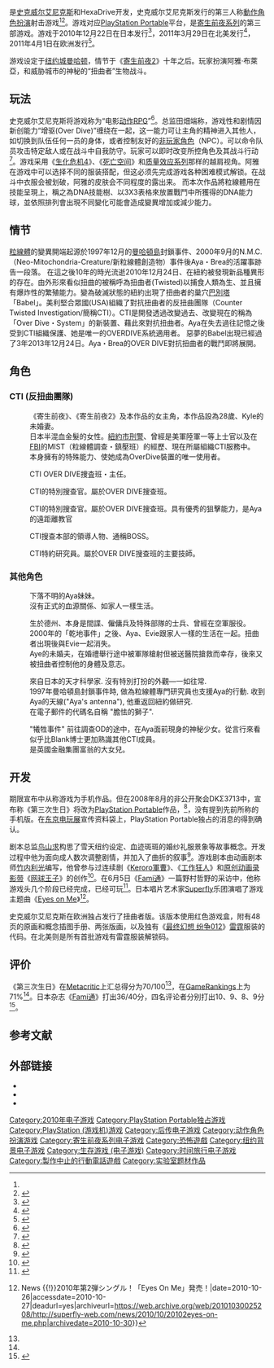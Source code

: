 {{refimprove|time=2014-12-10T14:02:33+00:00}}
{{NoteTA
| G1=Games
| G2=Square Enix
|1=zh-cn:寄生前夜; zh-tw:寄生都市;
}}
{{Infobox video game
| title = 第三次生日
| japanese = ザ・サード バースデイ
| english = The 3rd Birthday
| image =
| developer = [[史克威尔艾尼克斯|史克威尔艾尼克斯]]第一制作部<br />[[HexaDrive|HexaDrive]]
| publisher = 史克威尔艾尼克斯
| director = [[田畑端|田畑端]]
| producer = [[北濑佳范|北濑佳范]]
| designer = 田畑端
| programmer = 杉本浩二
| artist = [[上国料勇|上国料勇]]
| writer = [[鸟山求|鸟山求]]<br>[[竹内利光|竹内利光]]
| composer = [[下村阳子|下村阳子]]<br>铃木光人<br>[[关户刚|关户刚]]
| series = 寄生前夜系列
| released = {{vgrelease new|JP|2010年12月22日|NA|2011年3月29日1|EU|2011年4月1日}}
| genre = [[第三人称射击游戏|第三人称射击]]、[[動作角色扮演遊戲|動作角色扮演]]、[[生存恐怖游戏|生存恐怖]]<ref name="IGN" /><ref name="square-enix.co.jp" /><ref name="Joystiq" />
| platforms = [[PlayStation_Portable|PlayStation Portable]]
}}

{{Vgname|第三次生日|ja=ザ・サード バースデイ|en=The 3rd Birthday}}是[[史克威尔艾尼克斯|史克威尔艾尼克斯]]和HexaDrive开发，史克威尔艾尼克斯发行的第三人称[[動作角色扮演遊戲|動作角色扮演]]射击游戏<ref name="IGN" /><ref name="Joystiq">{{cite web|title=The 3rd Birthday review: New year's Eve|author=David Wolinsky|date=April 7, 2011|publisher=[[Joystiq|Joystiq]]|url=http://www.joystiq.com/2011/04/07/the-3rd-birthday-review/|accessdate=2011-04-09|archive-url=https://web.archive.org/web/20110504024913/http://www.joystiq.com/2011/04/07/the-3rd-birthday-review/|archive-date=2011-05-04|dead-url=yes}}</ref>。游戏对应[[PlayStation_Portable|PlayStation Portable]]平台，是[[寄生前夜系列|寄生前夜系列]]的第三部游戏。游戏于2010年12月22日在日本发行<ref name="Release2010">{{cite web |url=http://www.vg247.com/2010/08/25/kitase-confirms-winter-2010-japanese-release-for-3rd-birthday-2011-for-europe/ |title=Kitase confirms winter 2010 Japanese release for 3rd Birthday, 2011 for Europe |author=Johnny Cullen |date=August 25, 2010 |work= |publisher=VG247 |accessdate=August 24, 2010 |archive-date=2012-07-30 |archive-url=https://www.webcitation.org/69Y0QlgnL?url=http://www.vg247.com/2010/08/25/kitase-confirms-winter-2010-japanese-release-for-3rd-birthday-2011-for-europe/ |dead-url=no }}</ref>，2011年3月29日在北美发行<ref name="Q12010">{{cite web |url=http://www.vg247.com/2010/10/20/the-3rd-birthday-slated-for-q1-2011-in-west/ |title=The 3rd Birthday slated for Q1 2011 in west |author=Johnny Cullen |date=October 20, 2010 |work= |publisher=VG247 |accessdate=October 20, 2010 |archive-date=2014-12-10 |archive-url=https://web.archive.org/web/20141210163657/http://www.vg247.com/2010/10/20/the-3rd-birthday-slated-for-q1-2011-in-west/ |dead-url=no }}</ref>，2011年4月1日在欧洲发行<ref name="April 1, 2011">{{cite web |url=http://www.rpgsite.net/news/1002/the-3rd-birthday-dated-for-europe-english-language-trailer-released.html/ |title=European Release Date for The 3rd Birthday |deadurl=yes |archiveurl=https://web.archive.org/web/20110227213619/http://www.rpgsite.net/news/1002/the-3rd-birthday-dated-for-europe-english-language-trailer-released.html |archivedate=2011-02-27 }}</ref>。

游戏设定于[[纽约城|纽约城]][[曼哈顿|曼哈顿]]，情节于《[[寄生前夜2|寄生前夜2]]》十年之后。玩家扮演阿雅·布萊亞，和威胁城市的神秘的“扭曲者”生物战斗。

== 玩法 ==

史克威尔艾尼克斯将游戏称为“电影[[动作角色扮演游戏|动作RPG]]”<ref name="square-enix.co.jp">{{cite web |url=http://www.square-enix.co.jp/3rd_birthday/ |title=The 3rd Birthday |publisher=Square Enix |date= |accessdate=2011-03-12 |archive-date=2011-03-09 |archive-url=https://web.archive.org/web/20110309043438/http://www.square-enix.co.jp/3rd_birthday/ |dead-url=no }}</ref>。总监田畑端称，游戏性和剧情因新创能力“增驱(Over Dive)”缠绕在一起，这一能力可让主角的精神进入其他人，如切换到队伍任何一员的身体，或者控制友好的[[非玩家角色|非玩家角色]]（NPC）。可以命令队员攻击特定敌人或在战斗中自我防守。玩家可以即时改变所控角色及其战斗行动<ref name="Tabata">{{cite web | author=IGN staff | date=August 20, 2008 | title=Parasite Eve Sequel Detailed | url=http://psp.ign.com/articles/900/900565p1.html | work=IGN.com | accessdate=2009-02-02 | archive-url=https://web.archive.org/web/20090211102706/http://psp.ign.com/articles/900/900565p1.html | archive-date=2009-02-11 | dead-url=yes }}</ref>。游戏采用《[[生化危机4|生化危机4]]》、《[[死亡空间|死亡空间]]》和[[质量效应系列|质量效应系列]]那样的越肩视角。阿雅在游戏中可以选择不同的服装搭配，但这必须先完成游戏各种困难模式解锁。在战斗中衣服会被划破，阿雅的皮肤会不同程度的露出来。
而本次作品將粒線體用在技能呈現上，稱之為DNA技能樹、以3X3表格來放置戰鬥中所獲得的DNA能力球，並依照排列會出現不同變化可能會造成變異增加或減少能力。

== 情节 ==

[[粒線體|粒線體]]的變異開端起源於1997年12月的[[曼哈頓島|曼哈頓島]]封鎖事件、2000年9月的N.M.C.（Neo-Mitochondria-Creature/新粒線體創造物）事件後Aya・Brea的活躍事跡告一段落。
在這之後10年的時光流逝2010年12月24日、在紐約被發現新品種異形的存在。由外形來看似扭曲的被稱呼為扭曲者(Twisted)以捕食人類為生、並且擁有爆炸性的繁殖能力。變為破滅狀態的紐約出現了扭曲者的巢穴[[巴別塔|巴別塔]]「Babel」。美利堅合眾國(USA)組織了對抗扭曲者的反扭曲團隊（Counter Twisted Investigation/簡稱CTI）。CTI是開發透過改變過去、改變現在的稱為「Over Dive・System」的新裝置、藉此來對抗扭曲者。Aya在失去過往記憶之後受到CTI組織保護、她是唯一的OVERDIVE系統適用者。
惡夢的Babel出現已經過了3年2013年12月24日。Aya・Brea的OVER DIVE對抗扭曲者的戰鬥即將展開。

== 角色 ==

===CTI (反扭曲團隊)===
;{{nihongo|阿雅·布萊亞|アヤ・ブレア|Aya Brea|聲優 : [[坂本真綾|坂本真綾]]}}
:《寄生前夜》、《寄生前夜2》及本作品的女主角，本作品設為28歲、Kyle的未婚妻。
:日本半混血金髮的女性。[[NYPD|紐約市刑警]]、曾經是美軍陸軍一等上士官以及在[[联邦调查局|FBI]]的MIST（粒線體調查・鎮壓班）的經歷、現在所屬組織CTI服務中。
:本身擁有的特殊能力、使她成為OverDive裝置的唯一使用者。

;{{nihongo|Hyde Borh|ハイド・ボーア|聲優: [[谷口節|谷口節]]}}
:CTI OVER DIVE捜査班・主任。

;{{nihongo|Thelonious Cray|セロニアス・クレイ|聲優: [[江川央生|江川央生]]}}
:CTI的特別搜查官。屬於OVER DIVE搜查班。

;{{nihongo|Gabriel Monsigny|ガブリエル・モンシーニ|聲優: [[甲斐田裕子|甲斐田裕子]]}}
:CTI的特別搜查官。屬於OVER DIVE搜查班。具有優秀的狙擊能力，是Aya的遠距離教官

;{{nihongo|Karud "Boss" Owen|カリュード・「ボス」・オーウェン|聲優: [[橫島亘|橫島亘]]}}
:CTI搜查本部的領導人物、通稱BOSS。

;{{nihongo|Blank|ブランク|聲優: [[木村良平|木村良平]]}}
:CTI特約研究員。屬於OVER DIVE搜查班的主要技師。

===其他角色===
;{{nihongo|Eve Brea|イヴ・ブレア|聲優: [[岡本玲|岡本玲]]}}
:下落不明的Aya妹妹。
:沒有正式的血源關係、如家人一樣生活。

;{{nihongo|Kyle Madigan|カイル・マディガン|聲優：[[山寺宏一|山寺宏一]]}}
:生於德州、本身是間諜、僱傭兵及特殊部隊的士兵、曾經在空軍服役。
:2000年的「乾地事件」之後、Aya、Evie跟家人一樣的生活在一起。扭曲者出現後與Evie一起消失。
:Aye的未婚夫，在婚禮舉行途中被軍隊槍射但被送醫院搶救而幸存，後來又被扭曲者控制他的身體及意志。

;{{nihongo|前田邦彥|前田 邦彦（まえだ くにひこ）|Kunihiko Maeda|聲優: [[平田廣明|平田廣明]]}}
:來自日本的天才科學家. 沒有特別打扮的外觀—一如往常.
:1997年曼哈頓島封鎖事件時, 做為粒線體專門研究員也支援Aya的行動. 收到Aya的天線("Aya's antenna"), 他重返回紐約做研究.
:在電子郵件的代碼名自稱 "膽怯的獅子".

;{{nihongo|Emily Jefferson|エミリー・ジェファーソン|聲優: [[高平成美|高平成美]]}}
:"犧牲事件" 前往調查OD的途中，在Aya面前現身的神秘少女。從言行來看似乎比Blank博士更加熟識其他CTI成員。
:是英國金融集團富翁的大女兒。

== 开发 ==

期限宣布中从称游戏为手机作品。但在2008年8月的非公开聚会DKΣ3713中，宣布称《第三次生日》将改为[[PlayStation_Portable|PlayStation Portable]]作品，<ref>{{cite web|url=http://m.kotaku.com/5032271/final-fantasy-agito-xiii-parasite-eve-sequel-are-psp-bound |title=PSP announcement |publisher=M.kotaku.com |date=2008-08-01 |accessdate=2011-03-12}}</ref>，没有提到先前所称的手机版。在[[东京电玩展|东京电玩展]]宣传资料袋上，PlayStation Portable独占的消息的得到确认。

剧本总监[[鸟山求|鸟山求]]构思了雪天纽约设定、血迹斑斑的婚纱礼服景象等故事概念。开发过程中他为面向成人数次调整剧情，并加入了曲折的叙事<ref>{{cite web |author=Toriyama, Motomu |date=2010-11-22 |url=http://blog.jp.square-enix.com/3rd_birthday/2010/11/-vol3.html |title=クリエイターズ メッセージ vol.3 |publisher=[[Square_Enix|Square Enix]] |accessdate=2013-06-01 |archive-date=2013-10-06 |archive-url=https://web.archive.org/web/20131006210135/http://blog.jp.square-enix.com/3rd_birthday/2010/11/-vol3.html |dead-url=no }}</ref>。游戏剧本由动画剧本师[[竹内利光|竹内利光]]编写，他曾参与过连续剧《[[Keroro軍曹|Keroro軍曹]]》、《[[工作狂人|工作狂人]]》和[[原创动画录影带|原创动画录影带]]《[[网球王子|网球王子]]》的创作<ref>{{cite web |date=2008-12-15 |url=http://www.gametrailers.com/videos/g7wadg/the-3rd-birthday-dks3713-trailer |title=The 3rd Birthday Video - DKS3713 Trailer |publisher=[[Square_Enix|Square Enix]] |accessdate=2013-06-08 |archive-date=2014-01-03 |archive-url=https://web.archive.org/web/20140103234537/http://www.gametrailers.com/videos/g7wadg/the-3rd-birthday-dks3713-trailer |dead-url=no }}</ref>。在6月5日《[[Fami通|Fami通]]》一篇野村哲野的采访中，他称游戏头几个阶段已经完成，已经可玩<ref>{{cite web |url=http://www.psphyper.com/psp/square-birth-by-sleep-3rd-birthday-development-status/#comments |title=Square: Birth by Sleep & 3rd Birthday Development Status |publisher=PSPHyper |date=2009-06-08 |accessdate=2011-03-12 |deadurl=yes |archiveurl=https://web.archive.org/web/20110715125556/http://www.psphyper.com/psp/square-birth-by-sleep-3rd-birthday-development-status/#comments |archivedate=2011年7月15日 |df= }}</ref>。日本唱片艺术家[[Superfly|Superfly]]乐团演唱了游戏主题曲《[[Eyes_on_Me_(Superfly歌曲)|Eyes on Me]]》<ref>{{cite web|url=http://superfly-web.com/news/2010/10/20102eyes-on-me.php|title=Superfly {{!}} News {{!}}2010年第2弾シングル！「Eyes On Me」発売！|date=2010-10-26|accessdate=2010-10-27|deadurl=yes|archiveurl=https://web.archive.org/web/20101030025208/http://superfly-web.com/news/2010/10/20102eyes-on-me.php|archivedate=2010-10-30}}</ref>。

史克威尔艾尼克斯在欧洲独占发行了扭曲者版。该版本使用红色游戏盒，附有48页的原画和概念插图手册、两张版画，以及独有《[[最终幻想_纷争012|最终幻想 纷争012]]》[[雷霆_(最终幻想)|雷霆]]服装的代码。在北美则是所有首批游戏有雷霆服装解锁码。

== 评价 ==

{{Video game reviews
| MC = 70/100<ref name="MC">{{cite web|title=The 3rd Birthday|publisher=[[Metacritic|Metacritic]]|url=http://www.metacritic.com/game/psp/the-3rd-birthday|accessdate=2011-04-06|archive-date=2012-07-30|archive-url=https://www.webcitation.org/69Y0Rj0qP?url=http://www.metacritic.com/game/psp/the-3rd-birthday|dead-url=no}}</ref>
| GR = 71%<ref name="GameRankings">{{cite web|title=The 3rd Birthday|publisher=[[GameRankings|GameRankings]]|url=http://www.gamerankings.com/psp/951987-the-3rd-birthday/index.html|accessdate=2013-04-01|archive-date=2014-12-10|archive-url=https://web.archive.org/web/20141210154426/http://www.gamerankings.com/psp/951987-the-3rd-birthday/index.html|dead-url=no}}</ref>
| 1UP = B-<ref>{{cite web|title=The 3rd Birthday Review: Not Quite Parasite Eve (PSP)|author=Jeremy Parish|publisher=[[1UP.com|1UP.com]]|date=2011-03-25|url=http://www.1up.com/reviews/parasite-eve-3rd-birthday-review|accessdate=2011-04-01|deadurl=yes|archiveurl=https://www.webcitation.org/69p5nBtwY?url=http://www.1up.com/reviews/parasite-eve-3rd-birthday-review|archivedate=2012-08-10}}</ref>
| Fam = 36/40<ref name="1UP-Famitsu" />
| G4 = 4/5<ref>{{cite web|title=The 3rd Birthday Review - PSP|publisher=[[G4_(TV_channel)|G4]]|author=Marissa Meli|date=March 25, 2011|url=http://www.g4tv.com/games/psp/53225/The-3rd-Birthday/review/|accessdate=2011-04-01|archive-date=2012-10-17|archive-url=https://web.archive.org/web/20121017062826/http://www.g4tv.com/games/psp/53225/The-3rd-Birthday/review/|dead-url=yes}}</ref>
| IGN = 8.5/10<ref name="IGN">{{cite web|title=The 3rd Birthday Review: Manhattan just can't catch a break these days|date=March 25, 2011|publisher=[[IGN|IGN]]|author=Patrick Kolan|url=http://uk.psp.ign.com/articles/115/1157383p1.html|accessdate=2011-04-01|archive-date=2012-07-30|archive-url=https://www.webcitation.org/69Y0SVFkN?url=http://uk.psp.ign.com/articles/115/1157383p1.html|dead-url=yes}}</ref>
| Gametrailers.com = 5.4
| GSpot = 6.0/10<ref>{{cite web|title=The 3rd Birthday for PSP|author=Carolyn Petit|date=March 25, 2011|publisher=Gamespot|url=http://www.gamespot.com/psp/action/the-3rd-birthday/index.html?tag=result%3Btitle%3B0|accessdate=2011-05-05}}</ref>
}}

《第三次生日》在[[Metacritic|Metacritic]]上汇总得分为70/100<ref name="MC" />，在[[GameRankings|GameRankings]]上为71%<ref name="GameRankings" />。日本杂志《[[Fami通|Fami通]]》打出36/40分，四名评论者分别打出10、9、8、9分<ref name="1UP-Famitsu">{{cite web|title=Japan Review Check: The 3rd Birthday, Echochrome 2|author=Kevin Gifford|date=2010-12-15|publisher=[[1UP.com|1UP.com]]|url=http://www.1up.com/news/japan-review-check-3rd-birthday|accessdate=2011-04-01|deadurl=yes|archiveurl=https://www.webcitation.org/6XgnZlDUZ?url=http://www.1up.com/news/japan-review-check-3rd-birthday|archivedate=2015-04-10}}</ref>。

== 参考文献 ==
{{Reflist}}

== 外部链接 ==

* {{Official website|http://www.square-enix.co.jp/3rd_birthday/|日本官方网站}}
* {{Official website|http://na.square-enix.com/the3rdbirthday/|北美官方网站}}
* {{Official website|http://www.the3rdbirthdaygame.com/|欧洲官方网站}}

{{寄生前夜}}

{{DEFAULTSORT:3rd Birthday, The}}
[[Category:2010年电子游戏|Category:2010年电子游戏]]
[[Category:PlayStation_Portable独占游戏|Category:PlayStation Portable独占游戏]]
[[Category:PlayStation_(游戏机)游戏|Category:PlayStation (游戏机)游戏]]
[[Category:后传电子游戏|Category:后传电子游戏]]
[[Category:动作角色扮演游戏|Category:动作角色扮演游戏]]
[[Category:寄生前夜系列电子游戏|Category:寄生前夜系列电子游戏]]
[[Category:恐怖遊戲|Category:恐怖遊戲]]
[[Category:纽约背景电子游戏|Category:纽约背景电子游戏]]
[[Category:生存游戏_(电子游戏)|Category:生存游戏 (电子游戏)]]
[[Category:时间旅行电子游戏|Category:时间旅行电子游戏]]
[[Category:製作中止的行動電話遊戲|Category:製作中止的行動電話遊戲]]
[[Category:实验室题材作品|Category:实验室题材作品]]